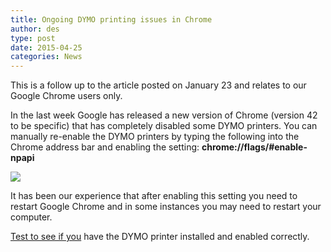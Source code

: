 ```yaml
---
title: Ongoing DYMO printing issues in Chrome
author: des
type: post
date: 2015-04-25
categories: News
---
```


This is a follow up to the article posted on January 23 and relates to our Google Chrome users only.

In the last week Google has released a new version of Chrome (version 42 to be specific) that has completely disabled some DYMO printers. You can manually re-enable the DYMO printers by typing the following into the Chrome address bar and enabling the setting: **chrome://flags/#enable-npapi**

![](enable-npapi.png)

It has been our experience that after enabling this setting you need to restart Google Chrome and in some instances you may need to restart your computer.

[Test to see if you](http://labelwriter.com/software/dls/sdk/samples/js/CheckEnvironment/CheckEnvironment.html) have the DYMO printer installed and enabled correctly.
